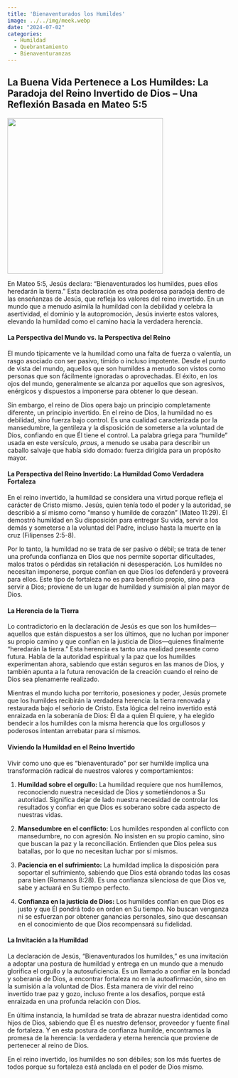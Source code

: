 ```yaml
---
title: 'Bienaventurados los Humildes'
image: ../../img/meek.webp
date: "2024-07-02"
categories:
  - Humildad
  - Quebrantamiento
  - Bienaventuranzas
---
```


## La Buena Vida Pertenece a Los Humildes: La Paradoja del Reino Invertido de Dios – Una Reflexión Basada en Mateo 5:5

![](../../img/meek.webp){fig-align="center" width="350"}

En Mateo 5:5, Jesús declara: “Bienaventurados los humildes, pues ellos heredarán la tierra.” Esta declaración es otra poderosa paradoja dentro de las enseñanzas de Jesús, que refleja los valores del reino invertido. En un mundo que a menudo asimila la humildad con la debilidad y celebra la asertividad, el dominio y la autopromoción, Jesús invierte estos valores, elevando la humildad como el camino hacia la verdadera herencia.

#### La Perspectiva del Mundo vs. la Perspectiva del Reino

El mundo típicamente ve la humildad como una falta de fuerza o valentía, un rasgo asociado con ser pasivo, tímido o incluso impotente. Desde el punto de vista del mundo, aquellos que son humildes a menudo son vistos como personas que son fácilmente ignoradas o aprovechadas. El éxito, en los ojos del mundo, generalmente se alcanza por aquellos que son agresivos, enérgicos y dispuestos a imponerse para obtener lo que desean.

Sin embargo, el reino de Dios opera bajo un principio completamente diferente, un principio invertido. En el reino de Dios, la humildad no es debilidad, sino fuerza bajo control. Es una cualidad caracterizada por la mansedumbre, la gentileza y la disposición de someterse a la voluntad de Dios, confiando en que Él tiene el control. La palabra griega para "humilde" usada en este versículo, *praus*, a menudo se usaba para describir un caballo salvaje que había sido domado: fuerza dirigida para un propósito mayor.

#### La Perspectiva del Reino Invertido: La Humildad Como Verdadera Fortaleza

En el reino invertido, la humildad se considera una virtud porque refleja el carácter de Cristo mismo. Jesús, quien tenía todo el poder y la autoridad, se describió a sí mismo como "manso y humilde de corazón" (Mateo 11:29). Él demostró humildad en Su disposición para entregar Su vida, servir a los demás y someterse a la voluntad del Padre, incluso hasta la muerte en la cruz (Filipenses 2:5-8).

Por lo tanto, la humildad no se trata de ser pasivo o débil; se trata de tener una profunda confianza en Dios que nos permite soportar dificultades, malos tratos o pérdidas sin retaliación ni desesperación. Los humildes no necesitan imponerse, porque confían en que Dios los defenderá y proveerá para ellos. Este tipo de fortaleza no es para beneficio propio, sino para servir a Dios; proviene de un lugar de humildad y sumisión al plan mayor de Dios.

#### La Herencia de la Tierra

Lo contradictorio en la declaración de Jesús es que son los humildes—aquellos que están dispuestos a ser los últimos, que no luchan por imponer su propio camino y que confían en la justicia de Dios—quienes finalmente "heredarán la tierra." Esta herencia es tanto una realidad presente como futura. Habla de la autoridad espiritual y la paz que los humildes experimentan ahora, sabiendo que están seguros en las manos de Dios, y también apunta a la futura renovación de la creación cuando el reino de Dios sea plenamente realizado.

Mientras el mundo lucha por territorio, posesiones y poder, Jesús promete que los humildes recibirán la verdadera herencia: la tierra renovada y restaurada bajo el señorío de Cristo. Esta lógica del reino invertido está enraizada en la soberanía de Dios: Él da a quien Él quiere, y ha elegido bendecir a los humildes con la misma herencia que los orgullosos y poderosos intentan arrebatar para sí mismos.

#### Viviendo la Humildad en el Reino Invertido

Vivir como uno que es "bienaventurado" por ser humilde implica una transformación radical de nuestros valores y comportamientos:

1.  **Humildad sobre el orgullo:** La humildad requiere que nos humillemos, reconociendo nuestra necesidad de Dios y sometiéndonos a Su autoridad. Significa dejar de lado nuestra necesidad de controlar los resultados y confiar en que Dios es soberano sobre cada aspecto de nuestras vidas.

2.  **Mansedumbre en el conflicto:** Los humildes responden al conflicto con mansedumbre, no con agresión. No insisten en su propio camino, sino que buscan la paz y la reconciliación. Entienden que Dios pelea sus batallas, por lo que no necesitan luchar por sí mismos.

3.  **Paciencia en el sufrimiento:** La humildad implica la disposición para soportar el sufrimiento, sabiendo que Dios está obrando todas las cosas para bien (Romanos 8:28). Es una confianza silenciosa de que Dios ve, sabe y actuará en Su tiempo perfecto.

4.  **Confianza en la justicia de Dios:** Los humildes confían en que Dios es justo y que Él pondrá todo en orden en Su tiempo. No buscan venganza ni se esfuerzan por obtener ganancias personales, sino que descansan en el conocimiento de que Dios recompensará su fidelidad.

#### La Invitación a la Humildad

La declaración de Jesús, “Bienaventurados los humildes,” es una invitación a adoptar una postura de humildad y entrega en un mundo que a menudo glorifica el orgullo y la autosuficiencia. Es un llamado a confiar en la bondad y soberanía de Dios, a encontrar fortaleza no en la autoafirmación, sino en la sumisión a la voluntad de Dios. Esta manera de vivir del reino invertido trae paz y gozo, incluso frente a los desafíos, porque está enraizada en una profunda relación con Dios.

En última instancia, la humildad se trata de abrazar nuestra identidad como hijos de Dios, sabiendo que Él es nuestro defensor, proveedor y fuente final de fortaleza. Y en esta postura de confianza humilde, encontramos la promesa de la herencia: la verdadera y eterna herencia que proviene de pertenecer al reino de Dios.

En el reino invertido, los humildes no son débiles; son los más fuertes de todos porque su fortaleza está anclada en el poder de Dios mismo.
